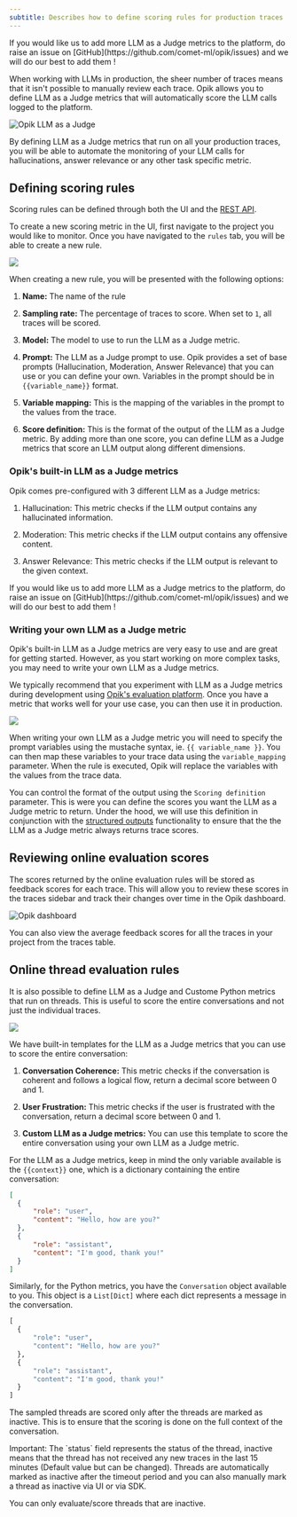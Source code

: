 ```yaml
---
subtitle: Describes how to define scoring rules for production traces
---
```


<Tip>
  If you would like us to add more LLM as a Judge metrics to the platform, do raise an issue on
  [GitHub](https://github.com/comet-ml/opik/issues) and we will do our best to add them !
</Tip>

When working with LLMs in production, the sheer number of traces means that it isn't possible to manually review each trace. Opik allows you to define LLM as a Judge metrics that will automatically score the LLM calls logged to the platform.

![Opik LLM as a Judge](file:fb87d263-d6fd-4b2f-892f-92f5e90631db)

By defining LLM as a Judge metrics that run on all your production traces, you will be able to automate the monitoring of your LLM calls for hallucinations, answer relevance or any other task specific metric.

## Defining scoring rules

Scoring rules can be defined through both the UI and the [REST API](/reference/rest-api/overview).

To create a new scoring metric in the UI, first navigate to the project you would like to monitor. Once you have navigated to the `rules` tab, you will be able to create a new rule.

<Frame>
  <img src="file:2e907cdc-2204-47c0-85a3-9b92b0a4c4e9" />
</Frame>

When creating a new rule, you will be presented with the following options:

1. **Name:** The name of the rule

2. **Sampling rate:** The percentage of traces to score. When set to `1`, all traces will be scored.

3. **Model:** The model to use to run the LLM as a Judge metric.

4. **Prompt:** The LLM as a Judge prompt to use. Opik provides a set of base prompts (Hallucination, Moderation, Answer Relevance) that you can use or you can define your own. Variables in the prompt should be in `{{variable_name}}` format.

5. **Variable mapping:** This is the mapping of the variables in the prompt to the values from the trace.

6. **Score definition:** This is the format of the output of the LLM as a Judge metric. By adding more than one score, you can define LLM as a Judge metrics that score an LLM output along different dimensions.

### Opik's built-in LLM as a Judge metrics

Opik comes pre-configured with 3 different LLM as a Judge metrics:

1. Hallucination: This metric checks if the LLM output contains any hallucinated information.

2. Moderation: This metric checks if the LLM output contains any offensive content.

3. Answer Relevance: This metric checks if the LLM output is relevant to the given context.

<Tip>
  If you would like us to add more LLM as a Judge metrics to the platform, do raise an issue on
  [GitHub](https://github.com/comet-ml/opik/issues) and we will do our best to add them !
</Tip>

### Writing your own LLM as a Judge metric

Opik's built-in LLM as a Judge metrics are very easy to use and are great for getting started. However, as you start working on more complex tasks, you may need to write your own LLM as a Judge metrics.

We typically recommend that you experiment with LLM as a Judge metrics during development using [Opik's evaluation platform](/evaluation/overview). Once you have a metric that works well for your use case, you can then use it in production.

<Frame>
  <img src="file:2e907cdc-2204-47c0-85a3-9b92b0a4c4e9" />
</Frame>

When writing your own LLM as a Judge metric you will need to specify the prompt variables using the mustache syntax, ie. `{{ variable_name }}`. You can then map these variables to your trace data using the `variable_mapping` parameter. When the rule is executed, Opik will replace the variables with the values from the trace data.

You can control the format of the output using the `Scoring definition` parameter. This is were you can define the scores you want the LLM as a Judge metric to return. Under the hood, we will use this definition in conjunction with the [structured outputs](https://platform.openai.com/docs/guides/structured-outputs) functionality to ensure that the the LLM as a Judge metric always returns trace scores.

## Reviewing online evaluation scores

The scores returned by the online evaluation rules will be stored as feedback scores for each trace. This will allow you to review these scores in the traces sidebar and track their changes over time in the Opik dashboard.

![Opik dashboard](file:e9f216e6-821b-484c-9a5c-1962bfad0c65)

You can also view the average feedback scores for all the traces in your project from the traces table.

## Online thread evaluation rules

It is also possible to define LLM as a Judge and Custome Python metrics that run on threads. This is useful to score the entire conversations and not just the individual traces.

<Frame>
  <img src="file:2e907cdc-2204-47c0-85a3-9b92b0a4c4e9" />
</Frame>

We have built-in templates for the LLM as a Judge metrics that you can use to score the entire conversation:

1. **Conversation Coherence:** This metric checks if the conversation is coherent and follows a logical flow, return a decimal score between 0 and 1.

2. **User Frustration:** This metric checks if the user is frustrated with the conversation, return a decimal score between 0 and 1.

3. **Custom LLM as a Judge metrics:** You can use this template to score the entire conversation using your own LLM as a Judge metric.

For the LLM as a Judge metrics, keep in mind the only variable available is the `{{context}}` one, which is a dictionary containing the entire conversation:

```json
[
  {
      "role": "user",
      "content": "Hello, how are you?"
  },
  {
      "role": "assistant",
      "content": "I'm good, thank you!"
  }
]
```

Similarly, for the Python metrics, you have the `Conversation` object available to you. This object is a `List[Dict]` where each dict represents a message in the conversation.

```python
[
  {
      "role": "user",
      "content": "Hello, how are you?"
  },
  {
      "role": "assistant",
      "content": "I'm good, thank you!"
  }
]
```

The sampled threads are scored only after the threads are marked as inactive. This is to ensure that the scoring is done on the full context of the conversation.

<Note>
  Important: The `status` field represents the status of the thread, inactive means that the thread has not received any new traces in the last 15 minutes (Default value but can be changed).
  Threads are automatically marked as inactive after the timeout period and you can also manually mark a thread as inactive via UI or via SDK.

  You can only evaluate/score threads that are inactive.
</Note>
